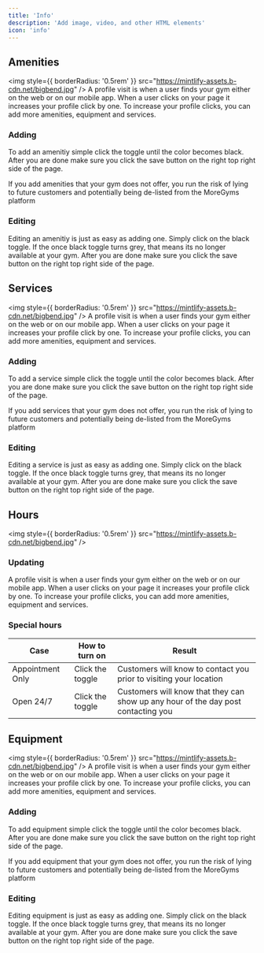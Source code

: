 ```yaml
---
title: 'Info'
description: 'Add image, video, and other HTML elements'
icon: 'info'
---
```



## Amenities

<img
  style={{ borderRadius: '0.5rem' }}
  src="https://mintlify-assets.b-cdn.net/bigbend.jpg"
/>
A profile visit is when a user finds your gym either on the web or on our mobile app. When a user clicks on your page it increases your profile click by one. To increase your profile clicks, you can add more amenities, equipment and services.
### Adding

To add an amenitiy simple click the toggle until the color becomes black. After you are done make sure you click the save button on the right top right side of the page.

<Warning>

If you add amenities that your gym does not offer, you run the risk of lying to future customers and potentially being de-listed from the MoreGyms platform

</Warning>

### Editing

Editing an amenitiy is just as easy as adding one. Simply click on the black toggle. If the once black toggle turns grey, that means its no longer available at your gym. After you are done make sure you click the save button on the right top right side of the page.


## Services
<img
  style={{ borderRadius: '0.5rem' }}
  src="https://mintlify-assets.b-cdn.net/bigbend.jpg"
/>
A profile visit is when a user finds your gym either on the web or on our mobile app. When a user clicks on your page it increases your profile click by one. To increase your profile clicks, you can add more amenities, equipment and services.
### Adding

To add a service simple click the toggle until the color becomes black. After you are done make sure you click the save button on the right top right side of the page.

<Warning>

If you add services that your gym does not offer, you run the risk of lying to future customers and potentially being de-listed from the MoreGyms platform

</Warning>

### Editing

Editing a service is just as easy as adding one. Simply click on the black toggle. If the once black toggle turns grey, that means its no longer available at your gym. After you are done make sure you click the save button on the right top right side of the page.


## Hours
<img
  style={{ borderRadius: '0.5rem' }}
  src="https://mintlify-assets.b-cdn.net/bigbend.jpg"
/>
### Updating

A profile visit is when a user finds your gym either on the web or on our mobile app. When a user clicks on your page it increases your profile click by one. To increase your profile clicks, you can add more amenities, equipment and services.

### Special hours

| Case   | How to turn on          | Result                 |
| ----------- | ------------------------ | ---------------------- |
| Appointment Only | Click the toggle | Customers will know to contact you prior to visiting your location  |
| Open 24/7   | Click the toggle   | Customers will know that they can show up any hour of the day post contacting you   |


## Equipment
<img
  style={{ borderRadius: '0.5rem' }}
  src="https://mintlify-assets.b-cdn.net/bigbend.jpg"
/>
A profile visit is when a user finds your gym either on the web or on our mobile app. When a user clicks on your page it increases your profile click by one. To increase your profile clicks, you can add more amenities, equipment and services.
### Adding

To add equipment simple click the toggle until the color becomes black. After you are done make sure you click the save button on the right top right side of the page.

<Warning>

If you add equipment that your gym does not offer, you run the risk of lying to future customers and potentially being de-listed from the MoreGyms platform

</Warning>

### Editing

Editing equipment is just as easy as adding one. Simply click on the black toggle. If the once black toggle turns grey, that means its no longer available at your gym. After you are done make sure you click the save button on the right top right side of the page.



